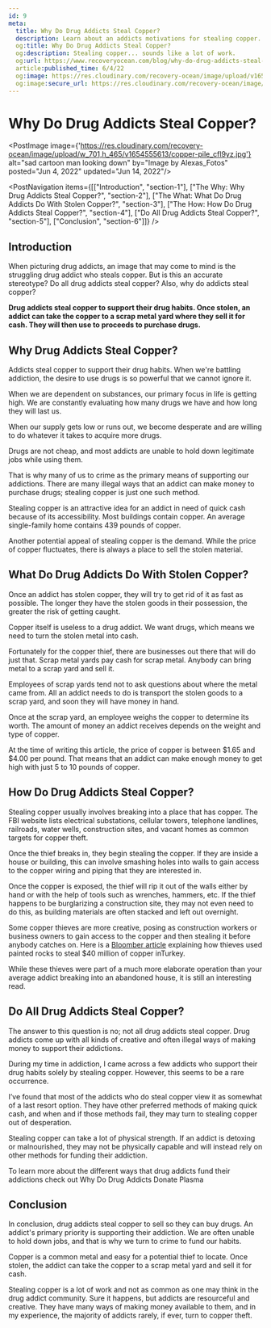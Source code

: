 ```yaml
---
id: 9
meta:
  title: Why Do Drug Addicts Steal Copper?
  description: Learn about an addicts motivations for stealing copper.
  og:title: Why Do Drug Addicts Steal Copper?
  og:description: Stealing copper... sounds like a lot of work.
  og:url: https://www.recoveryocean.com/blog/why-do-drug-addicts-steal-copper
  article:published_time: 6/4/22
  og:image: https://res.cloudinary.com/recovery-ocean/image/upload/v1654555613/copper-pile_cfl9yz.jpg
  og:image:secure_url: https://res.cloudinary.com/recovery-ocean/image/upload/v1654555613/copper-pile_cfl9yz.jpg
---
```



# Why Do Drug Addicts Steal Copper?
<PostImage image={'https://res.cloudinary.com/recovery-ocean/image/upload/w_701,h_465/v1654555613/copper-pile_cfl9yz.jpg'} alt="sad cartoon man looking down" by="Image by Alexas_Fotos" posted="Jun 4, 2022" updated="Jun 14, 2022"/>

<PostNavigation items={[["Introduction", "section-1"], ["The Why: Why Drug Addicts Steal Copper?", "section-2"], ["The What: What Do Drug Addicts Do With Stolen Copper?", "section-3"], ["The How: How Do Drug Addicts Steal Copper?", "section-4"], ["Do All Drug Addicts Steal Copper?", "section-5"], ["Conclusion", "section-6"]]} />

<span id="section-1"></span>
## Introduction

When picturing drug addicts, an image that may come to mind is the struggling drug addict who steals copper. But is this an accurate stereotype? Do all drug addicts steal copper? Also, why do addicts steal copper? 

<strong>Drug addicts steal copper to support their drug habits. Once stolen, an addict can take the copper to a scrap metal yard where they sell it for cash. They will then use to proceeds to purchase drugs.</strong>

<span id="section-2"></span>
## Why Drug Addicts Steal Copper?

Addicts steal copper to support their drug habits. When we're battling addiction, the desire to use drugs is so powerful that we cannot ignore it.

When we are dependent on substances, our primary focus in life is getting high. We are constantly evaluating how many drugs we have and how long they will last us.

When our supply gets low or runs out, we become desperate and are willing to do whatever it takes to acquire more drugs.

Drugs are not cheap, and most addicts are unable to hold down legitimate jobs while using them. 

That is why many of us to crime as the primary means of supporting our addictions. There are many illegal ways that an addict can make money to purchase drugs; stealing copper is just one such method.

Stealing copper is an attractive idea for an addict in need of quick cash because of its accessibility. Most buildings contain copper. An average single-family home contains 439 pounds of copper.

Another potential appeal of stealing copper is the demand. While the price of copper fluctuates, there is always a place to sell the stolen material.

<span id="section-3"></span>
## What Do Drug Addicts Do With Stolen Copper? 

Once an addict has stolen copper, they will try to get rid of it as fast as possible. The longer they have the stolen goods in their possession, the greater the risk of getting caught. 

Copper itself is useless to a drug addict. We want drugs, which means we need to turn the stolen metal into cash. 

Fortunately for the copper thief, there are businesses out there that will do just that. Scrap metal yards pay cash for scrap metal. Anybody can bring metal to a scrap yard and sell it.

Employees of scrap yards tend not to ask questions about where the metal came from. All an addict needs to do is transport the stolen goods to a scrap yard, and soon they will have money in hand.

Once at the scrap yard, an employee weighs the copper to determine its worth. The amount of money an addict receives depends on the weight and type of copper.

At the time of writing this article, the price of copper is between $1.65 and $4.00 per pound. That means that an addict can make enough money to get high with just 5 to 10 pounds of copper.

<span id="section-4"></span>
## How Do Drug Addicts Steal Copper?

Stealing copper usually involves breaking into a place that has copper. The FBI website lists electrical substations, cellular towers, telephone landlines, railroads, water wells, construction sites, and vacant homes as common targets for copper theft.

Once the thief breaks in, they begin stealing the copper. If they are inside a house or building, this can involve smashing holes into walls to gain access to the copper wiring and piping that they are interested in.

Once the copper is exposed, the thief will rip it out of the walls either by hand or with the help of tools such as wrenches, hammers, etc. If the thief happens to be burglarizing a construction site, they may not even need to do this, as building materials are often stacked and left out overnight.

Some copper thieves are more creative, posing as construction workers or business owners to gain access to the copper and then stealing it before anybody catches on. Here is a <a href="https://www.bloomberg.com/features/2021-painted-rocks-copper-heist/" target="blank" rel="nofollow">Bloomber article</a> explaining how thieves used painted rocks to steal $40 million of copper inTurkey.

While these thieves were part of a much more elaborate operation than your average addict breaking into an abandoned house, it is still an interesting read.

<span id="section-5"></span>
## Do All Drug Addicts Steal Copper?

The answer to this question is no; not all drug addicts steal copper. Drug addicts come up with all kinds of creative and often illegal ways of making money to support their addictions. 

During my time in addiction, I came across a few addicts who support their drug habits solely by stealing copper. However, this seems to be a rare occurrence.

I’ve found that most of the addicts who do steal copper view it as somewhat of a last resort option. They have other preferred methods of making quick cash, and when and if those methods fail, they may turn to stealing copper out of desperation.

Stealing copper can take a lot of physical strength. If an addict is detoxing or malnourished, they may not be physically capable and will instead rely on other methods for funding their addiction.

To learn more about the different ways that drug addicts fund their addictions check out <Link to="/blog/do-drug-addicts-donate-plasma">Why Do Drug Addicts Donate Plasma</Link>

<span id="section-6"></span>
## Conclusion

In conclusion, drug addicts steal copper to sell so they can buy drugs. An addict's primary priority is supporting their addiction. We are often unable to hold down jobs, and that is why we turn to crime to fund our habits.

Copper is a common metal and easy for a potential thief to locate. Once stolen, the addict can take the copper to a scrap metal yard and sell it for cash.

Stealing copper is a lot of work and not as common as one may think in the drug addict community. Sure it happens, but addicts are resourceful and creative. They have many ways of making money available to them, and in my experience, the majority of addicts rarely, if ever, turn to copper theft. 